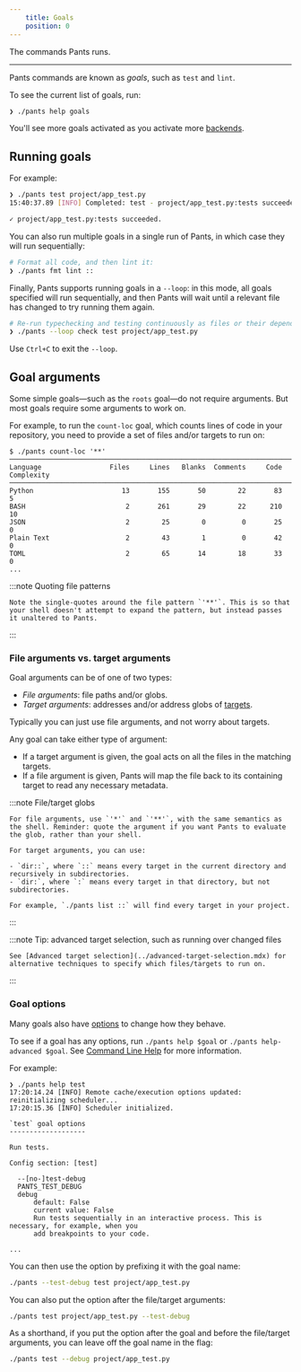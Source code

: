 ```yaml
---
    title: Goals
    position: 0
---
```



The commands Pants runs.

---

Pants commands are known as _goals_, such as `test` and `lint`.

To see the current list of goals, run:

```bash
❯ ./pants help goals
```

You'll see more goals activated as you activate more [backends](./backends.mdx).

## Running goals

For example:

```bash
❯ ./pants test project/app_test.py
15:40:37.89 [INFO] Completed: test - project/app_test.py:tests succeeded.

✓ project/app_test.py:tests succeeded.
```

You can also run multiple goals in a single run of Pants, in which case they will run sequentially:

```bash
# Format all code, and then lint it:
❯ ./pants fmt lint ::
```

Finally, Pants supports running goals in a `--loop`: in this mode, all goals specified will run sequentially, and then Pants will wait until a relevant file has changed to try running them again.

```bash
# Re-run typechecking and testing continuously as files or their dependencies change:
❯ ./pants --loop check test project/app_test.py
```

Use `Ctrl+C` to exit the `--loop`.

## Goal arguments

Some simple goals—such as the `roots` goal—do not require arguments. But most goals require some arguments to work on.

For example, to run the `count-loc` goal, which counts lines of code in your repository, you need to provide a set of files and/or targets to run on:

```text title="Shell"
$ ./pants count-loc '**'
───────────────────────────────────────────────────────────────────────────────
Language                 Files     Lines   Blanks  Comments     Code Complexity
───────────────────────────────────────────────────────────────────────────────
Python                      13       155       50        22       83          5
BASH                         2       261       29        22      210         10
JSON                         2        25        0         0       25          0
Plain Text                   2        43        1         0       42          0
TOML                         2        65       14        18       33          0
...
```

:::note Quoting file patterns

    Note the single-quotes around the file pattern `'**'`. This is so that your shell doesn't attempt to expand the pattern, but instead passes it unaltered to Pants.

:::

### File arguments vs. target arguments

Goal arguments can be of one of two types:

- _File arguments_: file paths and/or globs.
- _Target arguments_: addresses and/or address globs of [targets](./targets-and-build-files.mdx).

Typically you can just use file arguments, and not worry about targets.

Any goal can take either type of argument:

- If a target argument is given, the goal acts on all the files in the matching targets.
- If a file argument is given, Pants will map the file back to its containing target to read any necessary metadata.

:::note File/target globs

    For file arguments, use `'*'` and `'**'`, with the same semantics as the shell. Reminder: quote the argument if you want Pants to evaluate the glob, rather than your shell.

    For target arguments, you can use:

    - `dir::`, where `::` means every target in the current directory and recursively in subdirectories.
    - `dir:`, where `:` means every target in that directory, but not subdirectories.

    For example, `./pants list ::` will find every target in your project.

:::

:::note Tip: advanced target selection, such as running over changed files

    See [Advanced target selection](../advanced-target-selection.mdx) for alternative techniques to specify which files/targets to run on.

:::

### Goal options

Many goals also have [options](./options.mdx) to change how they behave.

To see if a goal has any options, run `./pants help $goal` or `./pants help-advanced $goal`. See [Command Line Help](../../getting-help/getting-help.mdx) for more information.

For example:

```
❯ ./pants help test
17:20:14.24 [INFO] Remote cache/execution options updated: reinitializing scheduler...
17:20:15.36 [INFO] Scheduler initialized.

`test` goal options
-------------------

Run tests.

Config section: [test]

  --[no-]test-debug
  PANTS_TEST_DEBUG
  debug
      default: False
      current value: False
      Run tests sequentially in an interactive process. This is necessary, for example, when you
      add breakpoints to your code.

...
```

You can then use the option by prefixing it with the goal name:

```bash
./pants --test-debug test project/app_test.py
```

You can also put the option after the file/target arguments:

```bash
./pants test project/app_test.py --test-debug
```

As a shorthand, if you put the option after the goal and before the file/target arguments, you can leave off the goal name in the flag:

```bash
./pants test --debug project/app_test.py
```



